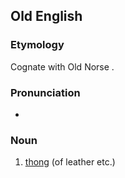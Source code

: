 ==Old English==
===Etymology===
Cognate with Old Norse {{term|þvengr}}.

===Pronunciation===
*{{IPA|/θwɑŋɡ/|lang=ang}}

===Noun===
{{ang-noun|g=m}}

# [[thong]] (of leather etc.)